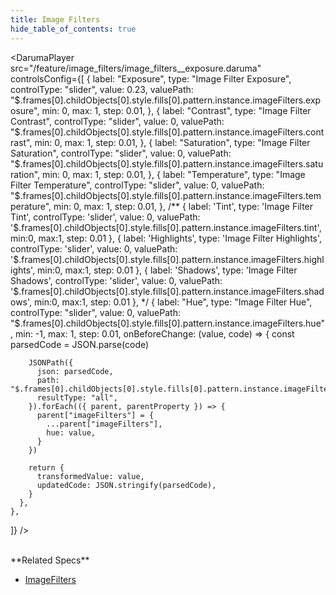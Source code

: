 ```yaml
---
title: Image Filters
hide_table_of_contents: true
---
```



<DarumaPlayer
  src="/feature/image_filters/image_filters__exposure.daruma"
  controlsConfig={[
    {
      label: "Exposure",
      type: "Image Filter Exposure",
      controlType: "slider",
      value: 0.23,
      valuePath:
        "$.frames[0].childObjects[0].style.fills[0].pattern.instance.imageFilters.exposure",
      min: 0,
      max: 1,
      step: 0.01,
    },
    {
      label: "Contrast",
      type: "Image Filter Contrast",
      controlType: "slider",
      value: 0,
      valuePath:
        "$.frames[0].childObjects[0].style.fills[0].pattern.instance.imageFilters.contrast",
      min: 0,
      max: 1,
      step: 0.01,
    },
    {
      label: "Saturation",
      type: "Image Filter Saturation",
      controlType: "slider",
      value: 0,
      valuePath:
        "$.frames[0].childObjects[0].style.fills[0].pattern.instance.imageFilters.saturation",
      min: 0,
      max: 1,
      step: 0.01,
    },
    {
      label: "Temperature",
      type: "Image Filter Temperature",
      controlType: "slider",
      value: 0,
      valuePath:
        "$.frames[0].childObjects[0].style.fills[0].pattern.instance.imageFilters.temperature",
      min: 0,
      max: 1,
      step: 0.01,
    },
    /**
    {
      label:  'Tint',
      type: 'Image Filter Tint',
      controlType: 'slider',
      value: 0,
      valuePath: '$.frames[0].childObjects[0].style.fills[0].pattern.instance.imageFilters.tint',
      min:0,
      max:1,
      step: 0.01
    },
    {
      label:  'Highlights',
      type: 'Image Filter Highlights',
      controlType: 'slider',
      value: 0,
      valuePath: '$.frames[0].childObjects[0].style.fills[0].pattern.instance.imageFilters.highlights',
      min:0,
      max:1,
      step: 0.01
    },
    {
      label:  'Shadows',
      type: 'Image Filter Shadows',
      controlType: 'slider',
      value: 0,
      valuePath: '$.frames[0].childObjects[0].style.fills[0].pattern.instance.imageFilters.shadows',
      min:0,
      max:1,
      step: 0.01
    },
    */
    {
      label: "Hue",
      type: "Image Filter Hue",
      controlType: "slider",
      value: 0,
      valuePath:
        "$.frames[0].childObjects[0].style.fills[0].pattern.instance.imageFilters.hue",
      min: -1,
      max: 1,
      step: 0.01,
      onBeforeChange: (value, code) => {
        const parsedCode = JSON.parse(code)

        JSONPath({
          json: parsedCode,
          path: "$.frames[0].childObjects[0].style.fills[0].pattern.instance.imageFilters",
          resultType: "all",
        }).forEach(({ parent, parentProperty }) => {
          parent["imageFilters"] = {
            ...parent["imageFilters"],
            hue: value,
          }
        })

        return {
          transformedValue: value,
          updatedCode: JSON.stringify(parsedCode),
        }
      },
    },

]}
/>

<br />
**Related Specs**

- [ImageFilters](/specs/vectorgraphics/image-filters)
